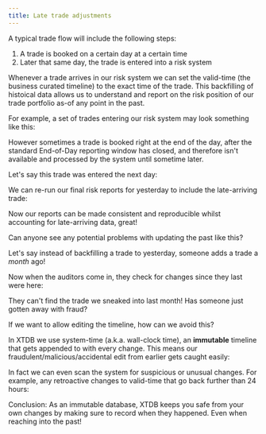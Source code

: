 ```yaml
---
title: Late trade adjustments
---
```



A typical trade flow will include the following steps:

1. A trade is booked on a certain day at a certain time
2. Later that same day, the trade is entered into a risk system

Whenever a trade arrives in our risk system we can set the valid-time (the business curated timeline) to the exact time of the trade. This backfilling of histoical data allows us to understand and report on the risk position of our trade portfolio as-of any point in the past.

For example, a set of trades entering our risk system may look something like this:

<Fiddle magicContext="my-context">
  <Txs systemTime="2024-01-15"
       txs="INSERT INTO trades (xt$id, symbol, volume, xt$valid_from)
            VALUES
            (1, 'ABC', 150, TIMESTAMP '2024-01-15 10:00:00'),
            (2, 'XYZ', 430, TIMESTAMP '2024-01-15 11:15:00'),
            (3, 'ABC', 200, TIMESTAMP '2024-01-15 12:05:00')" />
  <Query q="SELECT t.*, t.xt$valid_from AS trade_date
            FROM trades AS t
            ORDER BY t.xt$id" />
</Fiddle>

However sometimes a trade is booked right at the end of the day, after the standard End-of-Day reporting window has closed, and therefore isn't available and processed by the system until sometime later.

Let's say this trade was entered the next day:

<Fiddle magicContext="my-context">
  <Txs systemTime="2024-01-16"
       txs="INSERT INTO trades (xt$id, symbol, volume, xt$valid_from)
            VALUES
            (4, 'DEF', 320, TIMESTAMP '2024-01-15 19:10:00')" />
  <Query q="SELECT t.*, t.xt$valid_from AS trade_date
            FROM trades AS t
            ORDER BY t.xt$id" />
</Fiddle>

We can re-run our final risk reports for yesterday to include the late-arriving trade:

<Fiddle magicContext="my-context">
  <Query q="SELECT *
            FROM trades FOR ALL VALID_TIME AS t
            WHERE t.VALID_TIME CONTAINS TIMESTAMP '2024-01-15 23:59:59'
            ORDER BY t.xt$id" />
</Fiddle>

Now our reports can be made consistent and reproducible whilst accounting for late-arriving data, great!

Can anyone see any potential problems with updating the past like this?

Let's say instead of backfilling a trade to yesterday, someone adds a trade a *month* ago!

<Fiddle magicContext="my-context">
  <Txs txs="INSERT INTO trades (xt$id, symbol, volume, xt$valid_from)
            VALUES
            (5, 'GHI', 1000000, DATE '2023-12-01')" />
  <Query q="SELECT t.*, t.xt$valid_from AS trade_date
            FROM trades AS t
            ORDER BY t.xt$id" />
</Fiddle>

Now when the auditors come in, they check for changes since they last were here:

<Fiddle magicContext="my-context">
  <Query q="SELECT *
            FROM trades AS t
            WHERE t.xt$valid_from > DATE '2024-01-01'
            ORDER BY t.xt$id" />
</Fiddle>

They can't find the trade we sneaked into last month! Has someone just gotten away with fraud?

If we want to allow editing the timeline, how can we avoid this?

In XTDB we use system-time (a.k.a. wall-clock time), an **immutable** timeline that gets appended to with every change. This means our fraudulent/malicious/accidental edit from earlier gets caught easily:

<Fiddle magicContext="my-context">
  <Query q="SELECT *
            FROM trades AS t
            WHERE t.xt$system_from > DATE '2024-01-01'
            ORDER BY t.xt$id" />
</Fiddle>

In fact we can even scan the system for suspicious or unusual changes. For example, any retroactive changes to valid-time that go back further than 24 hours:

<Fiddle magicContext="my-context">
  <Query q="SELECT t.*, t.xt$system_from, t.xt$valid_from
            FROM trades AS t
            WHERE (t.xt$system_from - t.xt$valid_from) > DURATION 'PT24H'
            ORDER BY t.xt$id" />
</Fiddle>

Conclusion: As an immutable database, XTDB keeps you safe from your own changes by making sure to record when they happened. Even when reaching into the past!